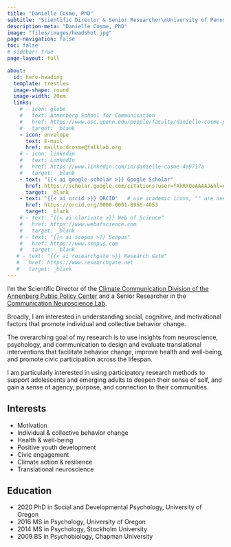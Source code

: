 ```yaml
---
title: "Danielle Cosme, PhD"
subtitle: "Scientific Director & Senior Researcher\nUniversity of Pennsylvania"
description-meta: "Danielle Cosme, PhD"
image: "files/images/headshot.jpg"
page-navigation: false
toc: false
# sidebar: true
page-layout: full

about:
  id: hero-heading
  template: trestles 
  image-shape: round
  image-width: 20em
  links:
    # - icon: globe
    #   text: Annenberg School for Communication
    #   href: https://www.asc.upenn.edu/people/faculty/danielle-cosme-phd
    #   target: _blank
    - icon: envelope
      text: E-mail
      href: mailto:dcosme@falklab.org   
    # - icon: linkedin
    #   text: LinkedIn
    #   href: https://www.linkedin.com/in/danielle-cosme-4a9717a
    #   target: _blank
    - text: "{{< ai google-scholar >}} Google Scholar"
      href: https://scholar.google.com/citations?user=fAkRXQoAAAAJ&hl=en
      target: _blank
    - text: "{{< ai orcid >}} ORCID"   # use academic icons, "" are needed, you also need to install the fontawesome extension
      href: https://orcid.org/0000-0001-8956-4053
      target: _blank
    # - text: "{{< ai clarivate >}} Web of Science"
    #   href: https://www.webofscience.com  
    #   target: _blank
    # - text: "{{< ai scopus >}} Scopus"
    #   href: https://www.scopus.com
    #   target: _blank
   # - text: "{{< ai researchgate >}} Research Gate"
   #   href: https://www.researchgate.net
   #   target: _blank
---
```


::: {#hero-heading}
I'm the Scientific Director of the [Climate Communication Division of the Annenberg Public Policy Center](https://www.annenbergpublicpolicycenter.org/cc/) and a Senior Researcher in the [Communication Neuroscience Lab](https://cn.asc.upenn.edu/).

Broadly, I am interested in understanding social, cognitive, and motivational factors that promote individual and collective behavior change.

The overarching goal of my research is to use insights from neuroscience, psychology, and communication to design and evaluate translational interventions that facilitate behavior change, improve health and well-being, and promote civic participation across the lifespan.

I am particularly interested in using participatory research methods to support adolescents and emerging adults to deepen their sense of self, and gain a sense of agency, purpose, and connection to their communities.

## Interests

-   Motivation
-   Individual & collective behavior change
-   Health & well-being
-   Positive youth development
-   Civic engagement
-   Climate action & resilience
-   Translational neuroscience

## Education

-   2020 PhD in Social and Developmental Psychology, University of Oregon
-   2016 MS in Psychology, University of Oregon
-   2014 MS in Psychology, Stockholm University
-   2009 BS in Psychobiology, Chapman University
:::
